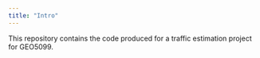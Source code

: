 ```yaml
---
title: "Intro"
---
```


This repository contains the code produced for a traffic estimation project
for GEO5099.


